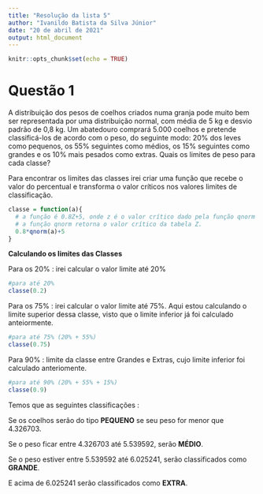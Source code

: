 ---
title: "Resolução da lista 5"
author: "Ivanildo Batista da Silva Júnior"
date: "20 de abril de 2021"
output: html_document
---

```{r setup, include=FALSE}
knitr::opts_chunk$set(echo = TRUE)
```

# Questão 1

A distribuição dos pesos de coelhos criados numa granja pode muito bem ser representada por uma distribuição normal, com média de 5 kg e desvio padrão de 0,8 kg. Um abatedouro comprará 5.000 coelhos e pretende classificá-los de acordo com o peso, do seguinte modo: 20% dos leves como pequenos, os 55% seguintes como médios, os 15% seguintes como grandes e os 10% mais pesados como extras. Quais os limites de peso para cada classe?

Para encontrar os limites das classes irei criar uma função que recebe o valor do percentual e transforma o valor críticos nos valores limites de classificação.

```{r}
classe = function(a){
  # a função é 0.8Z+5, onde z é o valor crítico dado pela função qnorm
  # a função qnorm retorna o valor crítico da tabela Z.
  0.8*qnorm(a)+5
}
```

**Calculando os limites das Classes**

Para os 20% : irei calcular o valor limite até 20%
```{r}
#para até 20%
classe(0.2)
```

Para os 75% : irei calcular o valor limite até 75%. Aqui estou calculando o limite superior dessa classe, visto que o limite inferior já foi calculado anteiormente.

```{r}
#para até 75% (20% + 55%)
classe(0.75)
```

Para 90% : limite da classe entre Grandes e Extras, cujo limite inferior foi calculado anteriomente.
```{r}
#para até 90% (20% + 55% + 15%)
classe(0.9)
```

Temos que as seguintes classificações :

Se os coelhos serão do tipo **PEQUENO** se seu peso for menor que 4.326703.

Se o peso ficar entre 4.326703 até 5.539592, serão **MÉDIO**.

Se o peso estiver entre 5.539592 até 6.025241, serão classificados como **GRANDE**.

E acima de 6.025241 serão classificados como **EXTRA**.